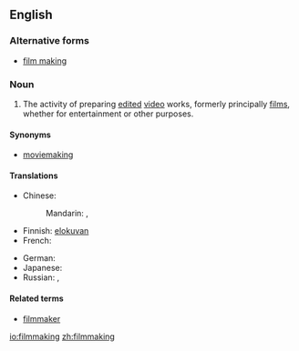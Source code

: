 ==English==

===Alternative forms===
* [[film making]]

===Noun===
{{en-noun|-}}

# The activity of preparing [[edited]] [[video]] works, formerly principally [[films]], whether for entertainment or other purposes.

====Synonyms====
* [[moviemaking]]

====Translations====
{{trans-top|the production of movies}}
* Chinese:
*: Mandarin: {{t|cmn|電影製作|sc=Hani}}, {{t|cmn|电影制作|tr=diànyǐng zhìzuò|sc=Hani}}
* Finnish: [[elokuva|elokuvan]] {{t+|fi|tekeminen}}
* French: {{t+|fr|réalisation|f}} {{qualifier|cinématographique}}
{{trans-mid}}
* German: {{t-|de|Filmemachen|n}}
* Japanese: {{t-|ja|映画制作|tr=えいがせいさく, eiga seisaku|sc=Jpan}}
* Russian: {{t+|ru|кинопроизводство|n|tr=kinoproizvódstvo|sc=Cyrl}}, {{t+|ru|кино|n|tr=kinó|sc=Cyrl}} {{qualifier|cinema}}
{{trans-bottom}}

====Related terms====
* [[filmmaker]]

[[io:filmmaking]]
[[zh:filmmaking]]